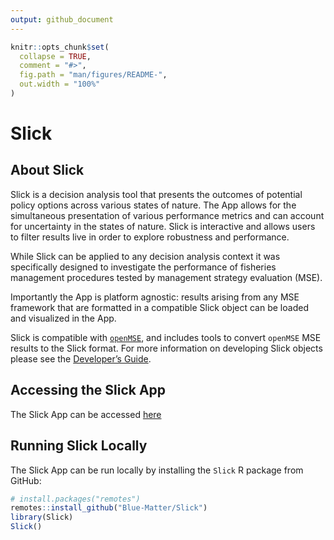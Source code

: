 ```yaml
---
output: github_document
---
```


<!-- README.md is generated from README.Rmd. Please edit that file -->

```r
knitr::opts_chunk$set(
  collapse = TRUE,
  comment = "#>",
  fig.path = "man/figures/README-",
  out.width = "100%"
)
```

# Slick

<!-- badges: start -->
<!-- badges: end -->

## About Slick 

Slick is a decision analysis tool that presents the outcomes of potential policy options across various states of nature. The App allows for the simultaneous presentation of various performance metrics and can account for uncertainty in the states of nature. Slick is interactive and allows users to filter results live in order to explore robustness and performance.

While Slick can be applied to any decision analysis context it was specifically designed to investigate the performance of fisheries management procedures tested by management strategy evaluation (MSE).

Importantly the App is platform agnostic: results arising from any MSE framework that are formatted in a compatible Slick object can be loaded and visualized in the App. 

Slick is compatible with [`openMSE`](openMSE.com), and includes tools to convert `openMSE` MSE results to the Slick format. For more information on developing Slick objects please see the [Developer's Guide]().

## Accessing the Slick App

The Slick App can be accessed [here](https://shiny.bluematterscience.com/app/slick)


## Running Slick Locally

The Slick App can be run locally by installing the `Slick` R package from GitHub: 

``` r
# install.packages("remotes")
remotes::install_github("Blue-Matter/Slick")
library(Slick)
Slick()
```
